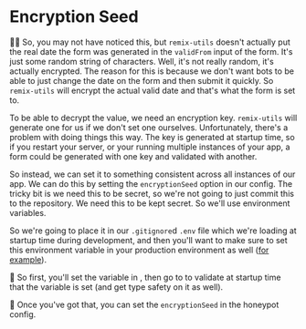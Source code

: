 # Encryption Seed

<EpicVideo url="https://www.epicweb.dev/workshops/professional-web-forms/honeypot/consistent-encryption-with-honeypot-server" />

👨‍💼 So, you may not have noticed this, but `remix-utils` doesn't actually put the
real date the form was generated in the `validFrom` input of the form. It's just
some random string of characters. Well, it's not really random, it's actually
encrypted. The reason for this is because we don't want bots to be able to just
change the date on the form and then submit it quickly. So `remix-utils` will
encrypt the actual valid date and that's what the form is set to.

To be able to decrypt the value, we need an encryption key. `remix-utils` will
generate one for us if we don't set one ourselves. Unfortunately, there's a
problem with doing things this way. The key is generated at startup time, so if
you restart your server, or your running multiple instances of your app, a form
could be generated with one key and validated with another.

So instead, we can set it to something consistent across all instances of our
app. We can do this by setting the `encryptionSeed` option in our config. The
tricky bit is we need this to be secret, so we're not going to just commit this
to the repository. We need this to be kept secret. So we'll use environment
variables.

So we're going to place it in our `.gitignore`d `.env` file which we're loading
at startup time during development, and then you'll want to make sure to set
this environment variable in your production environment as well
([for example](https://fly.io/docs/reference/secrets/)).

🐨 So first, you'll set the variable in <InlineFile file=".env" />, then
go to <InlineFile file="app/utils/env.server.ts" /> to validate at startup time
that the variable is set (and get type safety on it as well).

🐨 Once you've got that, you can set the `encryptionSeed` in the honeypot config.
